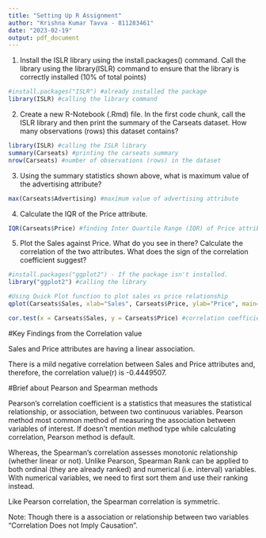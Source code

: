 ---
title: "Setting Up R Assignment"
author: "Krishna Kumar Tavva - 811283461"
date: "2023-02-19"
output: pdf_document
---

1. Install the ISLR library using the install.packages() command. Call the library using the library(ISLR) command to ensure that the library is correctly installed (10% of total points)

```{r}


#install.packages("ISLR") #already installed the package
library(ISLR) #calling the library command
```

2. Create a new R-Notebook (.Rmd) file. In the first code chunk, call the ISLR library and then print the summary of the Carseats dataset. How many observations (rows) this dataset contains?

```{r}  
library(ISLR) #calling the ISLR library
summary(Carseats) #printing the carseats summary
nrow(Carseats) #number of observations (rows) in the dataset

```

3. Using the summary statistics shown above, what is maximum value of the advertising attribute?

```{r}
max(Carseats$Advertising) #maximum value of advertising attribute
```

4. Calculate the IQR of the Price attribute.

```{r}
IQR(Carseats$Price) #finding Inter Quartile Range (IQR) of Price attribute


```
5. Plot the Sales against Price. What do you see in there? Calculate the correlation of the two attributes. What does the sign of the correlation coefficient suggest?

```{r}
#install.packages("ggplot2") - If the package isn't installed.
library("ggplot2") #calling the library

#Using Quick Plot function to plot sales vs price relationship
qplot(Carseats$Sales, xlab="Sales", Carseats$Price, ylab="Price", main="Sales vs Price") 

```

```{r}
cor.test(x = Carseats$Sales, y = Carseats$Price) #correlation coefficient deafult method=Pearson
```
#Key Findings from the Correlation value

Sales and Price attributes are having a linear association. 

There is a mild negative correlation between Sales and Price attributes and, therefore, the correlation value(r) is -0.4449507.


#Brief about Pearson and Spearman methods

Pearson’s correlation coefficient is a statistics that measures the statistical relationship, or association, between two continuous variables. Pearson method most common method of measuring the association between variables of interest. If doesn't mention method type while calculating correlation, Pearson method is default. 

Whereas, the Spearman's correlation assesses monotonic relationship (whether linear or not). Unlike Pearson, Spearman Rank can be applied to both ordinal (they are already ranked) and numerical (i.e. interval) variables. With numerical variables, we need to first sort them and use their ranking instead.

Like Pearson correlation, the Spearman correlation is symmetric.

Note: Though there is a association or relationship between two variables "Correlation Does not Imply Causation".
